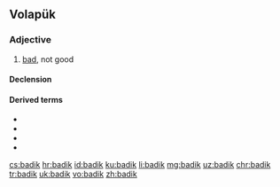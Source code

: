 ==Volapük==

===Adjective===
{{head|vo|adjective}}

# [[bad]], not good

====Declension====
{{vo-decl-adj}}

====Derived terms====
* {{l|vo|badiko}}
* {{l|vo|badikum}}
* {{l|vo|badikün}}
* {{l|vo|badiküno}}

[[cs:badik]]
[[hr:badik]]
[[id:badik]]
[[ku:badik]]
[[li:badik]]
[[mg:badik]]
[[uz:badik]]
[[chr:badik]]
[[tr:badik]]
[[uk:badik]]
[[vo:badik]]
[[zh:badik]]